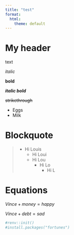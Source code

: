 ```yaml
---
title: "test"
format:
  html:
    theme: default
---
```


# My header

text

*italic*

**bold**

***italic bold***

~~strikethrough~~
	
- Eggs
- Milk

# Blockquote
> - Hi Louis
>	- Hi Loui
>	- Hi Lou
>		+ Hi Lo
>			- Hi L

# Equations
$Vince + money = happy$

$Vince + debt = sad$



```r
#renv::init()
#install.packages("fortunes")
```

